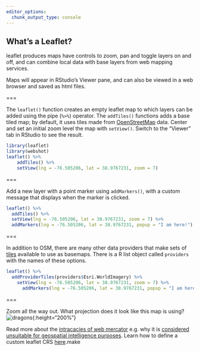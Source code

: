 ```yaml
---
editor_options: 
  chunk_output_type: console
---
```


## What's a Leaflet?

leaflet produces maps have controls to zoom, pan and toggle layers on and off, and can combine local data with base layers from web mapping services. 

Maps will appear in RStudio's Viewer pane, and can also be viewed in a web browser and saved as html files. 

===

The `leaflet()` function creates an empty leaflet map to which layers can be added using the pipe (`%>%`) operator. The `addTiles()` functions adds a base tiled map; by default, it uses tiles made from [OpenStreetMap](https://www.openstreetmap.org/) data. Center and set an initial zoom level the map with `setView()`. Switch to the "Viewer" tab in RStudio to see the result.

```r
library(leaflet)
library(webshot)
leaflet() %>%
    addTiles() %>%
    setView(lng = -76.505206, lat = 38.9767231, zoom = 7)
```

===

Add a new layer with a point marker using `addMarkers()`, with a custom message that displays when the marker is clicked. 

```r
leaflet() %>%
  addTiles() %>%
  setView(lng = -76.505206, lat = 38.9767231, zoom = 7) %>%
  addMarkers(lng = -76.505206, lat = 38.9767231, popup = "I am here!")
```

===

In addition to OSM, there are many other data providers that make sets of [tiles](https://wiki.openstreetmap.org/wiki/Tiles) available to use as basemaps. There is a R list object called `providers` with the names of these options. 

```r
leaflet() %>%
  addProviderTiles(providers$Esri.WorldImagery) %>%
    setView(lng = -76.505206, lat = 38.9767231, zoom = 7) %>%
      addMarkers(lng = -76.505206, lat = 38.9767231, popup = "I am here!")
```

===

Zoom all the way out. What projection does it look like this map is using? 
![dragons]({% include asset.html path="images/dragons.png" %}){:height="200%"}

Read more about the [intracacies of web mercator](https://www.researchgate.net/publication/265895464_Implications_of_Web_Mercator_and_Its_Use_in_Online_Mapping) e.g. why it is [considered unsuitable for geospatial intelligence purposes](https://www.slideshare.net/NGA_GEOINT/ngas-position-on-webmercator). Learn how to define a custom leaflet CRS [here](https://rstudio.github.io/leaflet/projections.html).make